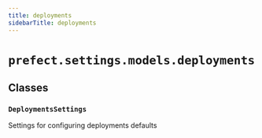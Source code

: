 ```yaml
---
title: deployments
sidebarTitle: deployments
---
```


# `prefect.settings.models.deployments`

## Classes

### `DeploymentsSettings` <sup><a href="https://github.com/prefecthq/prefect/blob/main/src/prefect/settings/models/deployments.py#L9"><Icon icon="github" size="14" /></a></sup>


Settings for configuring deployments defaults

